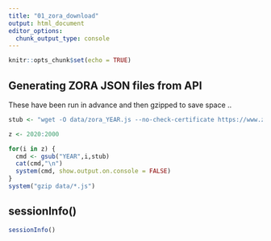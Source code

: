 ```yaml
---
title: "01_zora_download"
output: html_document
editor_options: 
  chunk_output_type: console
---
```


```r
knitr::opts_chunk$set(echo = TRUE)
```

## Generating ZORA JSON files from API

These have been run in advance and then gzipped to save space ..

```r
stub <- "wget -O data/zora_YEAR.js --no-check-certificate https://www.zora.uzh.ch/cgi/exportview/yearnew/YEAR/JSON/YEAR.js"

z <- 2020:2000

for(i in z) {
  cmd <- gsub("YEAR",i,stub)
  cat(cmd,"\n")
  system(cmd, show.output.on.console = FALSE)
}
system("gzip data/*.js")
```

## sessionInfo()

```r
sessionInfo()
```

